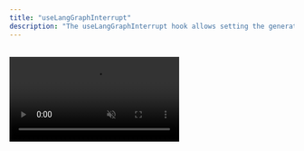 ```yaml
---
title: "useLangGraphInterrupt"
description: "The useLangGraphInterrupt hook allows setting the generative UI to be displayed on LangGraph's Interrupt event."
---
```


<br />
<video src="https://cdn.copilotkit.ai/docs/copilotkit/images/coagents/interrupt-flow.mp4" className="rounded-lg shadow-xl" loop playsInline controls autoPlay muted />

`useLangGraphInterrupt` is a React hook that you can use in your application to provide
custom UI to be rendered when using `interrupt` by LangGraph.
Once an Interrupt event is emitted, that hook would execute, allowing to receive user input with a user experience to your choice.

## Usage

### Simple Usage

```tsx title="app/page.tsx"
import { useLangGraphInterrupt } from "@copilotkit/react-core"; // [!code highlight]
// ...

const YourMainContent = () => {
  // ...
  // [!code highlight:15]
  // styles omitted for brevity
  useLangGraphInterrupt<string>({
    render: ({ event, resolve }) => (
      <div>
        <p>{event.value}</p>
        <form onSubmit={(e) => {
          e.preventDefault();
          resolve((e.target as HTMLFormElement).response.value);
        }}>
          <input type="text" name="response" placeholder="Enter your response" />
          <button type="submit">Submit</button>
        </form>
      </div>
    )
  });
  // ...

  return <div>{/* ... */}</div>
}
```

## Parameters

<PropertyReference name="action" type="Action" required>
  The action to perform when an Interrupt event is emitted. Either `handler` or `render` must be defined as arguments

    <PropertyReference name="name" type="string" required>
      The name of the action.
    </PropertyReference>

    <PropertyReference name="handler" type="(args: LangGraphInterruptRenderProps<T>) => any | Promise<any>">
      A handler to programmatically resolve the Interrupt, or perform operations which result will be passed to the `render` method
    </PropertyReference>

    <PropertyReference name="render" type="(props: LangGraphInterruptRenderProps<T>) => string | React.ReactElement">
        Render lets you define a custom component or string to render when an Interrupt event is emitted.
    </PropertyReference>

    <PropertyReference name="enabled" type="(args: { eventValue: TEventValue; agentMetadata: AgentSession }) => boolean">
        Method that returns a boolean, indicating if the interrupt action should run. Useful when using multiple interrupts
    </PropertyReference>
</PropertyReference>

<PropertyReference name="dependencies" type="any[]">
  An optional array of dependencies.
</PropertyReference>
